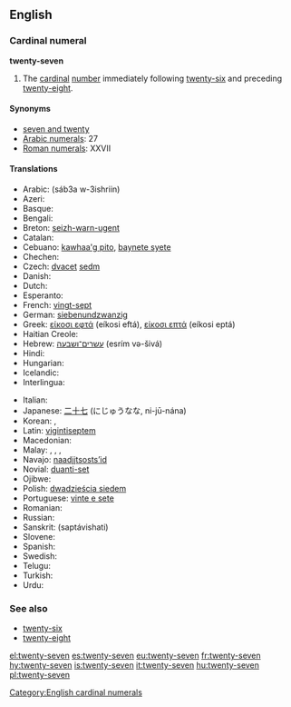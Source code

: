 ==English==

===Cardinal numeral===
'''twenty-seven'''

# The [[cardinal]] [[number]] immediately following [[twenty-six]] and preceding [[twenty-eight]].

====Synonyms====
* [[seven and twenty]]
* [[w:Arabic numerals|Arabic numerals]]: 27
* [[w:Roman numerals|Roman numerals]]: XXVII

====Translations====
{{trans-top|twenty-seven}}
* Arabic: {{Arab|[[سبعة وعشرين]]}} (sáb3a w-3ishriin)
* Azeri: {{t|az|iyirmi yeddi}}
* Basque: {{t|eu|hogeita zazpi|xs=Basque}}
* Bengali: {{t|bn|সাতাশ|tr=shatash|sc=Beng}}
* Breton: [[seizh-warn-ugent]]
* Catalan: {{t+|ca|vint-i-set}}
* Cebuano: [[kawhaa'g pito]], [[baynete syete]]
* Chechen: {{tø|ce|ткъе ворхI|tr=tqe vorh}}
* Czech: [[dvacet]] [[sedm]]
* Danish: {{t-|da|syvogtyve}}
* Dutch: {{t-|nl|zevenentwintig}}
* Esperanto: {{t-|eo|dudek sep|xs=Esperanto}}
* French: [[vingt-sept]] {{m}}
* German: [[siebenundzwanzig]]
* Greek: [[είκοσι εφτά]] (eíkosi eftá), [[είκοσι επτά]] (eíkosi eptá)
* Haitian Creole: {{tø|ht|vennsèt}}
* Hebrew: [[עשרים־ושבעה]] (esrím və-šivá)
* Hindi: {{t+|hi|सत्ताईस|tr=sattaaees|xs=Hindi}}
* Hungarian: {{t+|hu|huszonhét}}
* Icelandic: {{t+|is|tuttugu og sjö}}
* Interlingua: {{t|ia|vinti-septe}}
{{trans-mid}}
* Italian: {{t+|it|ventisette|m}}
* Japanese: [[二十七]] (にじゅうなな, ni-jū-nána)
* Korean: {{t|ko|스물일곱|tr=seumul ilgob|sc=Kore}}, {{t|ko|이십칠|tr=isibchil|sc=Kore}}
* Latin: [[vigintiseptem]]
* Macedonian: {{t|mk|дваесет и седум|tr=dváeset i sédum}}
* Malay: {{t|ms|dua puluh tujuh}}, {{t|ms|dua puluh pitu}}, {{t|ms|tujuh likur}}, {{t|ms|pitu likur}}
* Navajo: [[naadįįtsostsʼid]]
* Novial: [[duanti-set]]
* Ojibwe: {{tø|oj|niishtana-ashi-niizhwaaswi}}
* Polish: [[dwadzieścia siedem]]
* Portuguese: [[vinte e sete]] {{m}}
* Romanian: {{t-|ro|douăzeci și șapte}}
* Russian: {{t-|ru|двадцать семь|tr=dvádtsat’ sém’}}
* Sanskrit: (saptávi{{m}}shati)
* Slovene: {{t|sl|sedemindvajset}}
* Spanish: {{t+|es|veintisiete}}
* Swedish: {{t+|sv|tjugosju}}
* Telugu: {{t|te|ఇరవై ఏడు|tr=iravai EDu}}
* Turkish: {{t|tr|yirmi yedi}}
* Urdu: {{t-|ur|ستائیس|tr=sattaaees|xs=Urdu}}
{{trans-bottom}}

===See also===
* [[twenty-six]]
* [[twenty-eight]]

[[Category:English cardinal numerals]]

[[el:twenty-seven]]
[[es:twenty-seven]]
[[eu:twenty-seven]]
[[fr:twenty-seven]]
[[hy:twenty-seven]]
[[is:twenty-seven]]
[[it:twenty-seven]]
[[hu:twenty-seven]]
[[pl:twenty-seven]]